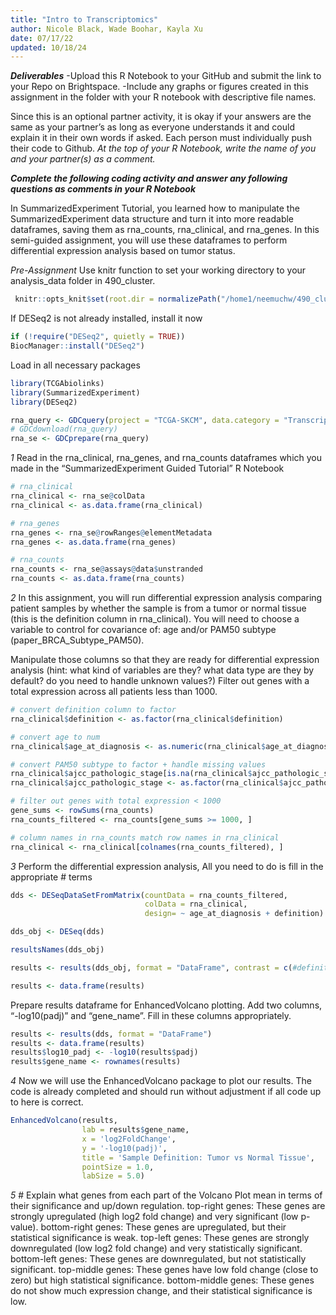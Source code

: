 ```yaml
---
title: "Intro to Transcriptomics"
author: Nicole Black, Wade Boohar, Kayla Xu
date: 07/17/22
updated: 10/18/24
---
```


***Deliverables***
-Upload this R Notebook to your GitHub and submit the link to your Repo on Brightspace.
-Include any graphs or figures created in this assignment in the folder with your R notebook with descriptive file names.

Since this is an optional partner activity, it is okay if your answers are the same as your partner’s as long as everyone understands it and could explain it in their own words if asked. Each person must individually push their code to Github. *At the top of your R Notebook, write the name of you and your partner(s) as a comment.*

***Complete the following coding activity and answer any following questions as comments in your R Notebook***

In SummarizedExperiment Tutorial, you learned how to manipulate the SummarizedExperiment data structure and turn it into more readable dataframes, saving them as rna_counts, rna_clinical, and rna_genes. In this semi-guided assignment, you will use these dataframes to perform differential expression analysis based on tumor status.

*Pre-Assignment*
Use knitr function to set your working directory to your analysis_data folder in 490_cluster.
```r
 knitr::opts_knit$set(root.dir = normalizePath("/home1/neemuchw/490_cluster/analysis_data"))
```

If DESeq2 is not already installed, install it now
```r
if (!require("DESeq2", quietly = TRUE))
BiocManager::install("DESeq2")
```

Load in all necessary packages
```r
library(TCGAbiolinks)
library(SummarizedExperiment)
library(DESeq2)

rna_query <- GDCquery(project = "TCGA-SKCM", data.category = "Transcriptome Profiling", data.type = "Gene Expression Quantification", workflow.type = "STAR - Counts")
# GDCdownload(rna_query)
rna_se <- GDCprepare(rna_query)
```



*1*
Read in the rna_clinical, rna_genes, and rna_counts dataframes which you made in the "SummarizedExperiment Guided Tutorial" R Notebook

```r
# rna_clinical 
rna_clinical <- rna_se@colData 
rna_clinical <- as.data.frame(rna_clinical)

# rna_genes 
rna_genes <- rna_se@rowRanges@elementMetadata
rna_genes <- as.data.frame(rna_genes)

# rna_counts 
rna_counts <- rna_se@assays@data$unstranded
rna_counts <- as.data.frame(rna_counts)

```


*2*
In this assignment, you will run differential expression analysis comparing patient samples by whether the sample is from a tumor or normal tissue (this is the definition column in rna_clinical). You will need to choose a variable to control for covariance of: age and/or PAM50 subtype (paper_BRCA_Subtype_PAM50). 

Manipulate those columns so that they are ready for differential expression analysis (hint: what kind of variables are they? what data type are they by default? do you need to handle unknown values?) Filter out genes with a total expression across all patients less than 1000.
```r
# convert definition column to factor 
rna_clinical$definition <- as.factor(rna_clinical$definition)

# convert age to num
rna_clinical$age_at_diagnosis <- as.numeric(rna_clinical$age_at_diagnosis)

# convert PAM50 subtype to factor + handle missing values
rna_clinical$ajcc_pathologic_stage[is.na(rna_clinical$ajcc_pathologic_stage)] <- "Unknown"
rna_clinical$ajcc_pathologic_stage <- as.factor(rna_clinical$ajcc_pathologic_stage)

# filter out genes with total expression < 1000
gene_sums <- rowSums(rna_counts)
rna_counts_filtered <- rna_counts[gene_sums >= 1000, ]

# column names in rna_counts match row names in rna_clinical
rna_clinical <- rna_clinical[colnames(rna_counts_filtered), ]

```


*3*
Perform the differential expression analysis, All you need to do is fill in the appropriate # terms
```r
dds <- DESeqDataSetFromMatrix(countData = rna_counts_filtered,
                              colData = rna_clinical,
                              design= ~ age_at_diagnosis + definition)

dds_obj <- DESeq(dds)

resultsNames(dds_obj)

results <- results(dds_obj, format = "DataFrame", contrast = c(#definition, #Tumor, #Normal))

results <- data.frame(results)
```

Prepare results dataframe for EnhancedVolcano plotting. Add two columns, "-log10(padj)" and "gene_name". Fill in these columns appropriately.
```r
results <- results(dds, format = "DataFrame")
results <- data.frame(results)
results$log10_padj <- -log10(results$padj)
results$gene_name <- rownames(results)

```

*4*
Now we will use the EnhancedVolcano package to plot our results. The code is already completed and should run without adjustment if all code up to here is correct.
```r
EnhancedVolcano(results,
                lab = results$gene_name,
                x = 'log2FoldChange',
                y = '-log10(padj)',
                title = 'Sample Definition: Tumor vs Normal Tissue',
                pointSize = 1.0,
                labSize = 5.0)
```

*5*
# Explain what genes from each part of the Volcano Plot mean in terms of their significance and up/down regulation. 
top-right genes: These genes are strongly upregulated (high log2 fold change) and very  significant (low p-value).
bottom-right genes: These genes are upregulated, but their statistical significance is weak.
top-left genes:  These genes are strongly downregulated (low log2 fold change) and very statistically significant.
bottom-left genes: These genes are downregulated, but not statistically significant.
top-middle genes: These genes have low fold change (close to zero) but high statistical significance.
bottom-middle genes: These genes do not show much expression change, and their statistical significance is low.